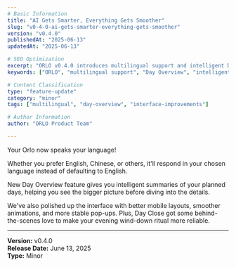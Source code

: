 ```yaml
---
# Basic Information
title: "AI Gets Smarter, Everything Gets Smoother"
slug: "v0-4-0-ai-gets-smarter-everything-gets-smoother"
version: "v0.4.0"
publishedAt: "2025-06-13"
updatedAt: "2025-06-13"

# SEO Optimization
excerpt: "ORLO v0.4.0 introduces multilingual support and intelligent Day Overview feature, plus enhanced mobile layouts and improved Day Close stability."
keywords: ["ORLO", "multilingual support", "Day Overview", "intelligent summaries", "mobile layouts", "productivity app", "v0.4.0"]

# Content Classification
type: "feature-update"
category: "minor"
tags: ["multilingual", "day-overview", "interface-improvements"]

# Author Information
author: "ORLO Product Team"

---
```


Your Orlo now speaks your language! 

Whether you prefer English, Chinese, or others, it'll respond in your chosen language instead of defaulting to English.

New Day Overview feature gives you intelligent summaries of your planned days, helping you see the bigger picture before diving into the details.

We've also polished up the interface with better mobile layouts, smoother animations, and more stable pop-ups. Plus, Day Close got some behind-the-scenes love to make your evening wind-down ritual more reliable.


---
**Version:** v0.4.0  
**Release Date:** June 13, 2025  
**Type:** Minor